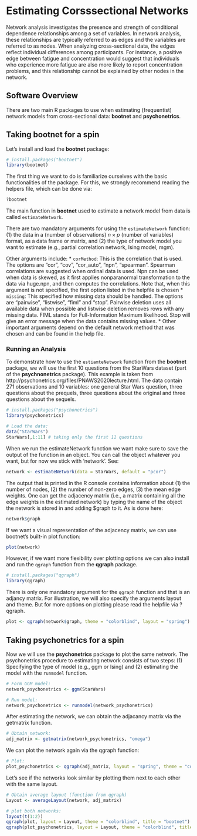 # Estimating Corsssectional Networks

Network analysis investigates the presence and strength of conditional dependence relationships among a set of variables. In network analysis, these relationships are typically referred to as edges and the variables are referred to as nodes. When analyzing cross-sectional data, the edges reflect individual differences among participants. For instance, a positive edge between fatigue and concentration would suggest that individuals who experience more fatigue are also more likely to report concentration problems, and this relationship cannot be explained by other nodes in the network.

## Software Overview
There are two main R packages to use when estimating (frequentist) network models from cross-sectional data: **bootnet** and **psychonetrics**. 

## Taking bootnet for a spin 

Let's install and load the **bootnet** package:
```r
# install.packages("bootnet")
library(bootnet)
```

The first thing we want to do is familiarize ourselves with the basic functionalities of the package. For this, we strongly recommend reading the helpers file, which can be done via: 

```r
?bootnet
```

The main function in **bootnet** used to estimate a network model from data is called `estimateNetwork`. 

There are two mandatory arguments for using the `estimateNetwork` function: (1) the data in a (number of observations) $n \times p$ (number of variables) format, as a data frame or matrix, and (2) the type of network model you want to estimate (e.g., partial correlation network, Ising model, mgm). 

Other arguments include:
* `corMethod`: This is the correlation that is used. The options are "cor", "cov", "cor_auto", "npn", "spearman". Spearman correlations are suggested when ordinal data is used. Npn can be used when data is skewed, as it first applies nonparanormal transformation to the data via huge.npn, and then computes the correlations. Note that, when this argument is not specified, the first option listed in the helpfile is chosen 
* `missing`: This specified how missing data should be handled. The options are "pairwise", "listwise", "fiml" and "stop". Pairwise deletion uses all available data when possible and listwise deletion removes rows with any missing data. FIML stands for Full-Information Maximum likelihood. Stop will give an error message when the data contains missing values. 
* Other important arguments depend on the default network method that was chosen and can be found in the help file.  

### Running an Analysis

To demonstrate how to use the `estiamteNetwork` function from the **bootnet** package, we will use the first 10 questions from the StarWars dataset (part of the **psychnonetrics** package). This example is taken from http://psychonetrics.org/files/PNAWS2020lecture.html. The data  contain 271 observations and 10 variables: one general Star Wars question, three questions about the prequels, three questions about the original and three questions about the sequels.

```r
# install.packages("psychonetrics")
library(psychonetrics)

# Load the data:
data("StarWars")
StarWars[,1:11] # taking only the first 11 questions
```

When we run the estimateNetwork function we want make sure to save the output of the function in an object. You can call the object whatever you want, but for now we stick with 'network'. See: 

```r
network <- estimateNetwork(data = StarWars, default = "pcor")
```

The output that is printed in the R console contains information about (1) the number of nodes, (2) the number of non-zero edges, (3) the mean edge weights. One can get the adjacency matrix (i.e., a matrix containing all the edge weights in the estimated network) by typing the name of the object the network is stored in and adding $graph to it. As is done here: 

```r
network$graph
```

If we want a visual representation of the adjacency matrix, we can  use bootnet's built-in plot function: 

```r
plot(network)
```

However, if we want more flexibility over plotting options we can also install and run the `qgraph` function from the **qgraph** package.

```r
# install.packages("qgraph")
library(qgraph)
```

There is only one mandatory argument for the `qgraph` function and that is an adjancy matrix. For illustration, we will also specify the arguments layout and theme. But for more options on plotting please read the helpfile via ?qgraph. 

```r
plot <- qgraph(network$graph, theme = "colorblind", layout = "spring")
```

## Taking psychonetrics for a spin 
Now we will use the **psychonetrics** package to plot the same network. The psychonetrics procedure to estimating network consists of two steps: (1) Specifying the type of model (e.g., ggm or Ising) and (2) estimating the model with the `runmodel` function. 

```r
# Form GGM model:
network_psychonetrics <- ggm(StarWars)

# Run model:
network_psychonetrics <- runmodel(network_psychonetrics)
```

After estimating the network, we can obtain the adjacancy matrix via the getmatrix function. 

```r
# Obtain network:
adj_matrix <- getmatrix(network_psychonetrics, "omega")
```

We can plot the network again via the qgraph function: 

```r
# Plot:
plot_psychonetrics <- qgraph(adj_matrix, layout = "spring", theme = "colorblind")
```
Let's see if the networks look similar by plotting them next to each other with the same layout. 

```r
# Obtain average layout (function from qgraph)
Layout <- averageLayout(network, adj_matrix)

# plot both networks:
layout(t(1:2))
qgraph(plot, layout = Layout, theme = "colorblind", title = "bootnet")
qgraph(plot_psychonetrics, layout = Layout, theme = "colorblind", title = "psychonetrics")
```